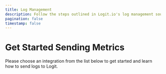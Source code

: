 ```yaml
---
title: Log Management
description: Follow the steps outlined in Logit.io's log management source integrations to begin shipping various logs to Logit.io.
pagination: false
timestamp: false
---
```


# Get Started Sending Metrics

Please choose an integration from the list below to get started and learn how to send logs to Logit.

<FolderBrowser title="Log Integration Guides" />